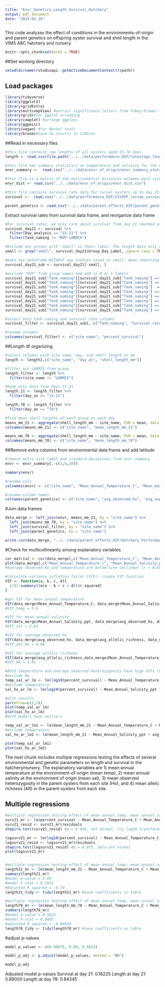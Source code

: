 ```yaml
---
title: "Envr_Genetics_Length_Survival_Hatchery"
output: pdf_document
date: "2025-02-20"
---
```


This code analyzes the effect of conditions in the environments-of-origin and parent genetics on offspring oyster survival and shell length in the VIMS ABC hatchery and nursery.

```r
knitr::opts_chunk$set(echo = TRUE)
```

##Set working directory
```r
setwd(dirname(rstudioapi::getActiveDocumentContext()$path))
```

## Load packages
```r
library(tidyverse)
library(ggplot2)
library(gridExtra)
library(multcompView) #extract significance letters from Tukey-Kramer test
library(grid)#for ggplot arranging
library(cowplot) #arrange ggplots
library(ggpmisc)
library(vegan) #for Mantel tests
library(broom)#save lm results to tibbles
```

##Read in necessary files
```r
#this file contains raw lengths of all oysters aged 15-78 days
length <- read.csv(file.path("../../data/performance_H2F/latestage_length.csv"))

#this file has summary statistics on temperature and salinity for the 8 sites (W1-TX, W2-LA, W3-FL, S1-LOLA, S2-DEBY, W4-VA, W5-NH, W6-ME)
envr_summary <-  read.csv("../../data/envr_of_origin/envr_summary_stats.csv")

#this file is a matrix of the environmental distances between each site
envr_dist <- read.csv("../../data/envr_of_origin/envr_dist.csv")

#this file contains survival rate data for larval oysters up to day 21 post hatching
survival <-  read.csv("../../data/performance_H2F/CViMVP_larvae_survival.csv")

parent_genetics <- read.csv("../../data/parent_effects_H2F/parent_genetic_effects.csv")
```

Extract survival rates from survival data frame, and reorganize data frame
```r
#For survival rates, we only care about survival from day 21 (marked as day_an 15-21), so filter for those day_an only. Reminder that days 15-21 were grouped for analysis because there were constant larval drops occurring during that time as individuals reached the eyed stage, but the number of drops varied by site_name. Also exclude LARMIX, since there is no environmental data for that, given that it represents oysters from multiple sites
survival_day21 <- survival %>% 
  filter(Day_analysis == "15-21") %>% 
  filter(Tank_naming != "MVP-LARMIX")

#Exclude any groups with "small" in their label. The length data only considers the eyed oysters.
small <- grep("small", survival_day21$Group_Day_Label, ignore.case = TRUE)

#make new dataframe WITHOUT any indices saved in small, mean remaining data are everything except small larvae
survival_day21_sub <- survival_day21[-small, ]

#exclude "MVP" from group names and add in W or S labels
survival_day21_sub["Tank_naming"][survival_day21_sub["Tank_naming"] == "MVP-TX"] <- "W1-TX"
survival_day21_sub["Tank_naming"][survival_day21_sub["Tank_naming"] == "MVP-LA"] <- "W2-LA"
survival_day21_sub["Tank_naming"][survival_day21_sub["Tank_naming"]  == "MVP-FL"] <- "W3-FL"
survival_day21_sub["Tank_naming"][survival_day21_sub["Tank_naming"] == "MVP-LOLA"] <- "S1-LOLA"
survival_day21_sub["Tank_naming"][survival_day21_sub["Tank_naming"] == "MVP-DEBY"] <- "S2-DEBY"
survival_day21_sub["Tank_naming"][survival_day21_sub["Tank_naming"] == "MVP-JR"] <- "W4-VA"
survival_day21_sub["Tank_naming"][survival_day21_sub["Tank_naming"] == "MVP-NH"] <- "W5-NH"
survival_day21_sub["Tank_naming"][survival_day21_sub["Tank_naming"] == "MVP-ME"] <- "W6-ME"

#select only tank naming and survival rate columns
survival_filter <- survival_day21_sub[, c("Tank_naming", "Survival_rate_perc")]

#rename columns
colnames(survival_filter) <- c("site_name", "percent_survival")
```

##Length df organizing
```r
#select columns with site name, day, and shell length in mm
length <- length[,c("site_name", "day_an", "shell_length_mm")]

#filter out LARMIX from group
length_filter <- length %>% 
  filter(site_name != "LARMIX")

#keep only data from days 15-21
length_21 <- length_filter %>% 
  filter(day_an == "15-21")

length_78 <- length_filter %>% 
  filter(day_an == "78")

#find mean shell lengths of each group on each day
means_mm_21 <- aggregate(shell_length_mm ~ site_name, FUN = mean, data = length_21)
colnames(means_mm_21) <- c("site_name", "mean_length_mm_21")

means_mm_78 <- aggregate(shell_length_mm ~ site_name, FUN = mean, data = length_78)
colnames(means_mm_78) <- c("site_name", "mean_length_mm_78")
```

##Remove extra columns from environmental data frame and add latitude
```r
#remove extra site label and standard deviations from envr_summary
envr <- envr_summary[,-c(1,6,10)]

summary(envr)

#rename cols
colnames(envr) <- c("site_name", "Mean_Annual_Temperature_C", "Mean_max_temperature_C", "Mean_min_temperature_C", "Mean_Annual_Salinity_ppt", "Mean_max_Salinity_ppt", "Mean_min_Salinity_ppt")
```


```r
#rename column names 
colnames(parent_genetics) <- c("site_name", "avg_observed_ho", "avg_expected_hs", "avg_allelic_richness")
```

#Join data frames
```r
data_merge <- left_join(envr, means_mm_21, by = "site_name") %>% 
  left_join(means_mm_78, by = "site_name") %>% 
  left_join(survival_filter, by = "site_name") %>% 
  left_join(parent_genetics, by = "site_name")

write.csv(data_merge, "../../data/parent_effects_H2F/Hatchery_Performance_Envr_ParentGenetics.csv", row.names = FALSE)
```

#Check for multicollinearity among explanatory variables
```r
cor_matrix2 <- cor(data_merge[,c("Mean_Annual_Temperature_C", "Mean_Annual_Salinity_ppt", "avg_observed_ho", "avg_allelic_richness")])
plot(data_merge[,c("Mean_Annual_Temperature_C", "Mean_Annual_Salinity_ppt", "avg_observed_ho", "avg_allelic_richness")])
#Average observed Ho and temperature are borderline collinear (r = 0.68). Let's check VIF

#calculate variance inflation factor (VIF)- create VIF function
VIF <- function(a, b, c, d){
  1/(1-summary(lm(a ~ b + c + d))$r.squared)
}

#get VIF for mean annual temperature
VIF(data_merge$Mean_Annual_Temperature_C, data_merge$Mean_Annual_Salinity_ppt, data_merge$avg_observed_ho, data_merge$avg_allelic_richness)
#VIF_temp = 5.6

#VIF for mean annual salinity
VIF(data_merge$Mean_Annual_Salinity_ppt, data_merge$avg_observed_ho, data_merge$avg_allelic_richness, data_merge$Mean_Annual_Temperature_C)
#VIF_sal = 3.82

#VIF for average observed ho
VIF(data_merge$avg_observed_ho, data_merge$avg_allelic_richness, data_merge$Mean_Annual_Temperature_C, data_merge$Mean_Annual_Salinity_ppt)
#VIF_obs_Ho = 6.68

#VIF for average allelic richness
VIF(data_merge$avg_allelic_richness,data_merge$Mean_Annual_Temperature_C,data_merge$Mean_Annual_Salinity_ppt, data_merge$avg_observed_ho)
#VIF_AR = 2.01

#Both temperature and average observed heterozygosity have high VIFs (VIF > 5). Run lm with one of the response variables with each of them without the other. I'll use survival at day 21.
#exclude Ho
temp_sal_ar_lm <- lm(log10(percent_survival) ~ Mean_Annual_Temperature_C + Mean_Annual_Salinity_ppt + avg_allelic_richness, data = data_merge)
#exclude temperature
sal_ho_ar_lm <- lm(log10(percent_survival) ~ Mean_Annual_Salinity_ppt + avg_allelic_richness + avg_observed_ho, data = data_merge)

#plot results
par(mfrow=c(2,2))
plot(temp_sal_ar_lm)
plot(sal_ho_ar_lm)
#both models have outliers

temp_sal_ar_lm1 <- lm(mean_length_mm_21 ~ Mean_Annual_Temperature_C + Mean_Annual_Salinity_ppt + avg_allelic_richness, data = data_merge)
#exclude temperature
sal_ho_ar_lm2 <- lm(mean_length_mm_21 ~ Mean_Annual_Salinity_ppt + avg_allelic_richness + avg_observed_ho, data = data_merge)

plot(temp_sal_ar_lm1)
plot(sal_ho_ar_lm2)
```



The next chunk includes multiple regressions testing the effects of several environmental and genetic parameters on length and survival in the hatchery/nursery. The explanatory variables are 1) mean annual temperature at the environment-of-origin (mean temp), 2) mean annual salinity at the environment of origin (mean sal), 3) mean observed heterozygosity in the parent oysters from each site (Ho), and 4) mean allelic richness (AR) in the parent oysters from each site.

## Multiple regressions
```r
#multiple regression testing effect of mean annual temp, mean annual salinity, mean Ho, and mean AR on percent survival at day 21 (end of hatchery stage)
surv21_mr <- lm(percent_survival ~ Mean_Annual_Temperature_C + Mean_Annual_Salinity_ppt + avg_observed_ho + avg_allelic_richness, data = surv_length_envr_gen)
surv21_resid <- surv21_mr$residuals
shapiro.test(surv21_resid) #p = 0.018, not normal, try log10 transforming survival

logsurv21_mr <- lm(log10(percent_survival) ~ Mean_Annual_Temperature_C + Mean_Annual_Salinity_ppt + avg_observed_ho + avg_allelic_richness, data = surv_length_envr_gen)
logsurv21_resid <- logsurv21_mr$residuals
shapiro.test(logsurv21_resid) #p = 0.075, data are normal
plot(logsurv21_mr)


#multiple regression testing effect of mean annual temp, mean annual salinity, mean Ho, and mean AR on percent length at day 21 (end of hatchery stage)
length21_mr <- lm(mean_length_mm_21 ~ Mean_Annual_Temperature_C + Mean_Annual_Salinity_ppt + avg_observed_ho + avg_allelic_richness, data = surv_length_envr_gen)
summary(length21_mr) 
#model p-value = 0.89
#model F-stat = 0.2551
#Adjusted R squared = -0.74
length21_tidy <- tidy(length21_mr) #save coefficients in table

#multiple regression testing effect of mean annual temp, mean annual salinity, mean Ho, and mean AR on percent length at day 78 (end of nursery stage)
length78_mr <- lm(mean_length_mm_78 ~ Mean_Annual_Temperature_C + Mean_Annual_Salinity_ppt + avg_observed_ho + avg_allelic_richness, data = surv_length_envr_gen)
summary(length78_mr) 
#model p-value = 0.5623
#model F-stat = 0.8865
#adjusted R squared = -0.06934
length78_tidy <- tidy(length78_mr) #save coefficients as table
```

#adjust p-values
```r
model_p_values <- c(0.06075, 0.89, 0.5623)

model_p_adj <- p.adjust(model_p_values, method = "BH")

model_p_adj
```

Adjusted model p-values
Survival at day 21: 0.18225 
Length at day 21: 0.89000 
Length at day 78: 0.84345


